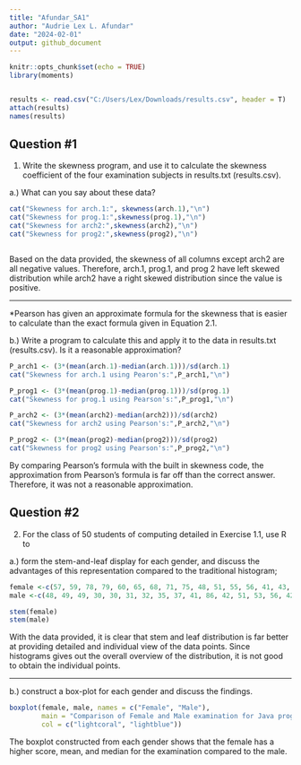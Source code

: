 ---
title: "Afundar_SA1"
author: "Audrie Lex L. Afundar"
date: "2024-02-01"
output: github_document
---

```{r setup, include=FALSE}
knitr::opts_chunk$set(echo = TRUE)
library(moments)


results <- read.csv("C:/Users/Lex/Downloads/results.csv", header = T)
attach(results)
names(results)

```

## Question #1

1. Write the skewness program, and use it to calculate the skewness coefficient of the four examination subjects in results.txt (results.csv). 

a.) What can you say about these data?


```{r results, echo=FALSE}
cat("Skewness for arch.1:", skewness(arch.1),"\n")
cat("Skewness for prog.1:",skewness(prog.1),"\n")
cat("Skewness for arch2:",skewness(arch2),"\n")
cat("Skewness for prog2:",skewness(prog2),"\n")



```
Based on the data provided, the skewness of all columns except arch2 are all negative values. Therefore, arch.1, prog.1, and prog 2 have left skewed distribution while arch2 have a right skewed distribution since the value is positive.


____________________________________________________________________________________________

*Pearson has given an approximate formula for the skewness that is easier to calculate than the exact formula given in Equation 2.1.

b.) Write a program to calculate this and apply it to the data in results.txt (results.csv). Is it a reasonable approximation? 

```{r, echo=FALSE}
P_arch1 <- (3*(mean(arch.1)-median(arch.1)))/sd(arch.1)
cat("Skewness for arch.1 using Pearon's:",P_arch1,"\n")

P_prog1 <- (3*(mean(prog.1)-median(prog.1)))/sd(prog.1)
cat("Skewness for prog.1 using Pearson's:",P_prog1,"\n")

P_arch2 <- (3*(mean(arch2)-median(arch2)))/sd(arch2)
cat("Skewness for arch2 using Pearson's:",P_arch2,"\n")

P_prog2 <- (3*(mean(prog2)-median(prog2)))/sd(prog2)
cat("Skewness for prog2 using Pearson's:",P_prog2,"\n")
```
By comparing Pearson's formula with the built in skewness code, the approximation from Pearson's formula is far off than the correct answer. Therefore, it was not a reasonable approximation.




## Question #2

2.  For the class of 50 students of computing detailed in Exercise 1.1, use R to 

a.) form the stem-and-leaf display for each gender, and discuss the advantages of this representation compared to the traditional histogram; 


```{r, echo=FALSE}
female <-c(57, 59, 78, 79, 60, 65, 68, 71, 75, 48, 51, 55, 56, 41, 43, 44, 75, 78, 80, 81, 83, 83, 85)
male <-c(48, 49, 49, 30, 30, 31, 32, 35, 37, 41, 86, 42, 51, 53, 56, 42, 44, 50, 51, 65, 67, 51, 56, 58, 64, 64, 75)

stem(female)
stem(male)

```
With the data provided, it is clear that stem and leaf distribution is far better at providing detailed and individual view of the data points. Since histograms gives out the overall overview of the distribution, it is not good to obtain the individual points.

____________________________________________________________________________________________


b.) construct a box-plot for each gender and discuss the findings. 
```{r, echo=FALSE}
boxplot(female, male, names = c("Female", "Male"), 
        main = "Comparison of Female and Male examination for Java programming",xlab="Gender",ylab="Scores",
        col = c("lightcoral", "lightblue"))

```

The boxplot constructed from each gender shows that the female has a higher score, mean, and median for the examination compared to the male. 
